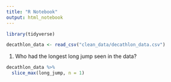 ```yaml
---
title: "R Notebook"
output: html_notebook
---
```


```r
library(tidyverse)
```

```r
decathlon_data <- read_csv("clean_data/decathlon_data.csv")
```

1. Who had the longest long jump seen in the data?

```r
decathlon_data %>% 
  slice_max(long_jump, n = 1)
```

